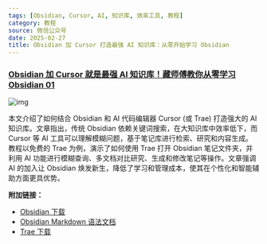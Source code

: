 ```yaml
---
tags: [Obsidian, Cursor, AI, 知识库, 效率工具, 教程]
category: 教程
source: 微信公众号
date: 2025-02-27
title: Obsidian 加 Cursor 打造最强 AI 知识库：从零开始学习 Obsidian
---
```


### [Obsidian 加 Cursor 就是最强 AI 知识库！藏师傅教你从零学习 Obsidian 01](https://mp.weixin.qq.com/s/3mlhd5lRBSz3t8NSR8o3yg)

![img](https://img.mengpeng.tech/i/2025/02/27/67bff4cdb2eed.webp)

本文介绍了如何结合 Obsidian 和 AI 代码编辑器 Cursor (或 Trae) 打造强大的 AI 知识库。文章指出，传统 Obsidian 依赖关键词搜索，在大知识库中效率低下，而 Cursor 等 AI 工具可以理解模糊问题，基于笔记库进行检索、研究和内容生成。教程以免费的 Trae 为例，演示了如何使用 Trae 打开 Obsidian 笔记文件夹，并利用 AI 功能进行模糊查询、多文档对比研究、生成和修改笔记等操作。文章强调 AI 的加入让 Obsidian 焕发新生，降低了学习和管理成本，使其在个性化和智能辅助方面更具优势。

**附加链接：**

-   [Obsidian 下载](https://obsidian.md/)
-   [Obsidian Markdown 语法文档](https://publish.obsidian.md/help-zh/%E7%BC%96%E8%BE%91%E4%B8%8E%E6%A0%BC%E5%BC%8F%E5%8C%96/%E5%9F%BA%E6%9C%AC%E6%A0%BC%E5%BC%8F%E8%AF%AD%E6%B3%95)
-   [Trae 下载](https://www.trae.ai/)
